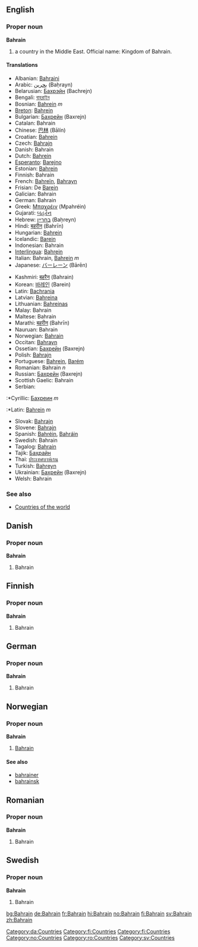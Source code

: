 {{wikipedia}}
==English==
===Proper noun===
'''Bahrain'''
# a country in the Middle East. Official name: Kingdom of Bahrain.

====Translations====
{{top}}
*Albanian: [[Bahraini]]
*Arabic: [[بحرين]] (Baḥrayn)
*Belarusian: [[Бахрэйн]] (Bachrejn)
*Bengali: [[বাহরাইন]]
*Bosnian: [[Bahrein]] ''m''
*[[Breton]]: [[Bahrein]]
*Bulgarian: [[Бахрейн]] (Baxrejn)
*Catalan: Bahrain
*Chinese: [[巴林]] (Bālín)
*Croatian: [[Bahrein]]
*Czech: [[Bahrajn]]
*Danish: Bahrain
*Dutch: [[Bahrein]]
*[[Esperanto]]: [[Barejno]]
*Estonian: [[Bahrein]]
*Finnish: Bahrain
*French: [[Bahreïn]], [[Bahrayn]]
*Frisian: De [[Barein]]
*Galician: Bahrain
*German: Bahrain
*Greek: [[Μπαχρέιν]] (Mpahréin)
*Gujarati: [[બહરૈન]]
*Hebrew: [[בחריין]] (Baḥreyn)
*Hindi: [[बहरीन]] (Bahrīn)
*Hungarian: [[Bahrein]]
*Icelandic: [[Barein]]
*Indonesian: Bahrain
*[[Interlingua]]: [[Bahrein]]
*Italian: Bahrain, [[Bahrein]] ''m''
*Japanese: [[バーレーン]] (Bārēn)
{{mid}}
*Kashmiri: [[बहरैन]] (Bahrain)
*Korean: [[바레인]] (Barein)
*Latin: [[Bachrania]]
*Latvian: [[Bahreina]]
*Lithuanian: [[Bahreinas]]
*Malay: Bahrain
*Maltese: Bahrain
*Marathi: [[बहरीन]] (Bahrīn)
*Nauruan: Bahrain
*Norwegian: [[#Norwegian|Bahrain]]
*Occitan: [[Bahrayn]]
*Ossetian: [[Бахрейн]] (Baxrejn)
*Polish: [[Bahrajn]]
*Portuguese: [[Bahrein]], [[Barém]]
*Romanian: Bahrain ''n''
*Russian: [[Бахрейн]] (Baxrejn)
*Scottish Gaelic: Bahrain
*Serbian:
:*Cyrillic: [[Бахреин]] ''m''
:*Latin: [[Bahrein]] ''m''
*Slovak: [[Bahrajn]]
*Slovene: [[Bahrajn]]
*Spanish: [[Bahréin]], [[Bahráin]]
*Swedish: Bahrain
*Tagalog: [[Bahrain]]
*Tajik: [[Баҳрайн]]
*Thai: [[ประเทศบาห์เรน]]
*Turkish: [[Bahreyn]]
*Ukrainian: [[Бахрейн]] (Baxrejn)
*Welsh: Bahrain
{{bottom}}

===See also===
*[[Countries of the world]]

==Danish==
===Proper noun===
[[Category:da:Countries]]
'''Bahrain'''
#Bahrain

==Finnish==
===Proper noun===
[[Category:fi:Countries]]
'''Bahrain'''
#Bahrain

==German==
===Proper noun===
[[Category:fi:Countries]]
'''Bahrain'''
#Bahrain

==Norwegian==
===Proper noun===
[[Category:no:Countries]]
'''Bahrain'''
#[[#English|Bahrain]]
====See also====
*[[bahrainer]]
*[[bahrainsk]]

==Romanian==
===Proper noun===
[[Category:ro:Countries]]
'''Bahrain'''
#Bahrain

==Swedish==
===Proper noun===
[[Category:sv:Countries]]
'''Bahrain'''
#Bahrain
[[bg:Bahrain]]
[[de:Bahrain]]
[[fr:Bahrain]]
[[hi:Bahrain]]
[[no:Bahrain]]
[[fi:Bahrain]]
[[sv:Bahrain]]
[[zh:Bahrain]]